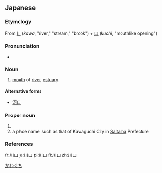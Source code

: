 ==Japanese==
{{ja-kanjitab|かわ|くち|k2=ぐち|yomi=kun}}

===Etymology===
From [[川]] (''kawa'', "river," "stream," "brook") + [[口]] (''kuchi'', "mouthlike opening")

===Pronunciation===
* {{ja-pron|かわぐち|acc=2|acc_ref=NHK}}

===Noun===
{{ja-noun|かわぐち}}

# [[mouth]] of [[river]], [[estuary]]

====Alternative forms====
* [[河口]]

===Proper noun===
{{ja-pos|かわぐち|proper}}

# {{surname|lang=ja|sort=かわぐち}}
# a place name, such as that of Kawaguchi City in [[Saitama]] Prefecture

===References===
<references/>

[[Category:ja:Cities|かわぐち]]

[[fr:川口]]
[[ja:川口]]
[[pl:川口]]
[[fi:川口]]
[[zh:川口]]
